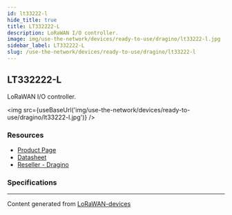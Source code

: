 ```yaml
---
id: lt33222-l
hide_title: true
title: LT332222-L
description: LoRaWAN I/O controller.
image: img/use-the-network/devices/ready-to-use/dragino/lt33222-l.jpg
sidebar_label: LT332222-L
slug: /use-the-network/devices/ready-to-use/dragino/lt33222-l
---
```



## LT332222-L

LoRaWAN I/O controller.

<img src={useBaseUrl('img/use-the-network/devices/ready-to-use/dragino/lt33222-l.jpg')} />

### Resources

- [Product Page](http://www.dragino.com/products/lora-lorawan-end-node/item/138-lt-33222-l.html)
- [Datasheet](http://www.dragino.com/downloads/index.php?dir=LT_LoRa_IO_Controller/LT33222-L/)
- [Reseller - Dragino](http://www.dragino.com/)

### Specifications

---

Content generated from [LoRaWAN-devices](https://github.com/TheThingsNetwork/lorawan-devices)
